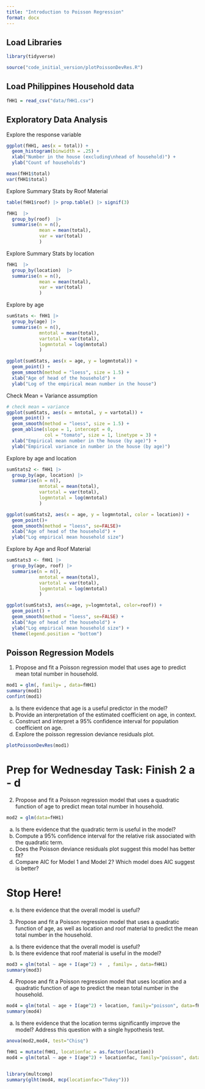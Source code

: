 ```yaml
---
title: "Introduction to Poisson Regression"
format: docx
---
```


## Load Libraries

```r
library(tidyverse)

source("code_initial_version/plotPoissonDevRes.R")
```

## Load Philippines Household data

```r
fHH1 = read_csv("data/fHH1.csv")
```

## Exploratory Data Analysis

Explore the response variable
```r
ggplot(fHH1, aes(x = total)) + 
  geom_histogram(binwidth = .25) + 
  xlab("Number in the house (excluding\nhead of household)") +
  ylab("Count of households")

mean(fHH1$total)
var(fHH1$total)
```

Explore Summary Stats by Roof Material
```r

table(fHH1$roof) |> prop.table() |> signif(3)

fHH1  |>
  group_by(roof)  |>
  summarise(n = n(),
            mean = mean(total), 
            var = var(total)
            )

```

Explore Summary Stats by location
```r
fHH1  |>
  group_by(location)  |>
  summarise(n = n(),
            mean = mean(total),  
            var = var(total)
            )
```

Explore by age
```r

sumStats <- fHH1 |>
  group_by(age) |> 
  summarise(n = n(),
            mntotal = mean(total),
            vartotal = var(total), 
            logmntotal = log(mntotal)
            )

ggplot(sumStats, aes(x = age, y = logmntotal)) +
  geom_point() +
  geom_smooth(method = "loess", size = 1.5) +
  xlab("Age of head of the household") +
  ylab("Log of the empirical mean number in the house") 

```

Check Mean = Variance assumption
```r
# check mean = variance
ggplot(sumStats, aes(x = mntotal, y = vartotal)) + 
  geom_point() +
  geom_smooth(method = "loess", size = 1.5) + 
  geom_abline(slope = 1, intercept = 0,
              col = "tomato", size = 1, linetype = 3) +
  xlab("Empirical mean number in the house (by age)") +
  ylab("Empirical variance in number in the house (by age)") 

```


Explore by age and location
```r
sumStats2 <- fHH1 |> 
  group_by(age, location) |>
  summarise(n = n(),
            mntotal = mean(total),
            vartotal = var(total),
            logmntotal = log(mntotal)
            )

ggplot(sumStats2, aes(x = age, y = logmntotal, color = location)) +
  geom_point()+
  geom_smooth(method = "loess", se=FALSE)+
  xlab("Age of head of the household") +
  ylab("Log empirical mean household size")

```


Explore by Age and Roof Material
```r
sumStats3 <- fHH1 |>
  group_by(age, roof) |> 
  summarise(n = n(),
            mntotal = mean(total),
            vartotal = var(total),
            logmntotal = log(mntotal)
            )

ggplot(sumStats3, aes(x=age, y=logmntotal, color=roof)) +
  geom_point() +
  geom_smooth(method = "loess", se=FALSE) +
  xlab("Age of head of the household") +
  ylab("Log empirical mean household size") +
  theme(legend.position = "bottom")

```



## Poisson Regression Models


1.	Propose and fit a Poisson regression model that uses age to predict mean total number in household.
```r
mod1 = glm(, family= , data=fHH1)
summary(mod1)
confint(mod1)
```


a.	Is there evidence that age is a useful predictor in the model?
b.  Provide an interpretation of the estimated coefficient on age, in context.
c.	Construct and interpret a 95% confidence interval for population coefficient on age.
d.  Explore the poisson regression deviance residuals plot.

```r
plotPoissonDevRes(mod1)
```


# Prep for Wednesday Task: Finish 2 a - d
2.	Propose and fit a Poisson regression model that uses a quadratic function of age to predict mean total number in household.

```r
mod2 = glm(data=fHH1)


```


a.	Is there evidence that the quadratic term is useful in the model?
b.  Compute a 95% confidence interval for the relative risk associated with the quadratic term.
c.  Does the Poisson deviance residuals plot suggest this model has better fit?
d.  Compare AIC for Model 1 and Model 2? Which model does AIC suggest is better?

# Stop Here!
e.	Is there evidence that the overall model is useful?




3.	Propose and fit a Poisson regression model that uses a quadratic function of age, as well as location and roof material to predict the mean total number in the household.

a.	Is there evidence that the overall model is useful?
b.  Is there evidence that roof material is useful in the model?

```r
mod3 = glm(total ~ age + I(age^2) +  , family= , data=fHH1)
summary(mod3)

```




4.	Propose and fit a Poisson regression model that uses location and a quadratic function of age to predict the mean total number in the household.

```r
mod4 = glm(total ~ age + I(age^2) + location, family="poisson", data=fHH1)
summary(mod4)

```

a.	Is there evidence that the location terms significantly improve the model? Address this question with a single hypothesis test.

```r
anova(mod2,mod4, test="Chisq")
```


```r
fHH1 = mutate(fHH1, locationfac = as.factor(location))
mod4 = glm(total ~ age + I(age^2) + locationfac, family="poisson", data=fHH1)


library(multcomp)
summary(glht(mod4, mcp(locationfac="Tukey")))

```



